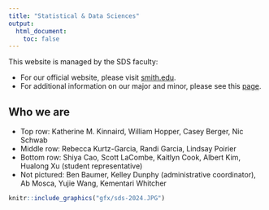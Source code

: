 ```yaml
---
title: "Statistical & Data Sciences"
output:
  html_document:
    toc: false
---
```


This website is managed by the SDS faculty:

-   For our official website, please visit [smith.edu](https://www.smith.edu/academics/statistical-data-sciences).
-   For additional information on our major and minor, please see this [page](https://docs.google.com/document/d/1FY2vdUIQKBC2VlXfY1NkkBPWHJADH0O1ukUPMU02xRE/edit?usp=sharing).

## Who we are

-   Top row: Katherine M. Kinnaird, William Hopper, Casey Berger, Nic Schwab
-   Middle row: Rebecca Kurtz-Garcia, Randi Garcia, Lindsay Poirier
-   Bottom row: Shiya Cao, Scott LaCombe, Kaitlyn Cook, Albert Kim, Hualong Xu (student representative)
-   Not pictured: Ben Baumer, Kelley Dunphy (administrative coordinator), Ab Mosca, Yujie Wang, Kementari Whitcher

```r
knitr::include_graphics("gfx/sds-2024.JPG")
```
